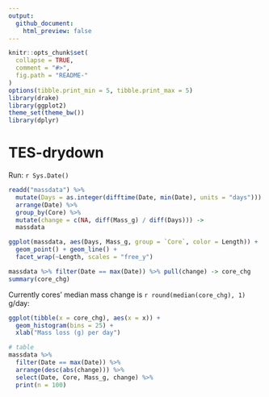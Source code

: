 ```yaml
---
output:
  github_document:
    html_preview: false
---
```


<!-- README.md is generated from README.Rmd. Please edit that file -->

```r
knitr::opts_chunk$set(
  collapse = TRUE,
  comment = "#>",
  fig.path = "README-"
)
options(tibble.print_min = 5, tibble.print_max = 5)
library(drake)
library(ggplot2)
theme_set(theme_bw())
library(dplyr)
```

# TES-drydown

Run: `r Sys.Date()`

```r
readd("massdata") %>% 
  mutate(Days = as.integer(difftime(Date, min(Date), units = "days"))) %>% 
  arrange(Date) %>% 
  group_by(Core) %>% 
  mutate(change = c(NA, diff(Mass_g) / diff(Days))) ->
  massdata

ggplot(massdata, aes(Days, Mass_g, group = `Core`, color = Length)) +
  geom_point() + geom_line() +
  facet_wrap(~Length, scales = "free_y")

massdata %>% filter(Date == max(Date)) %>% pull(change) -> core_chg
summary(core_chg)
```

Currently cores' median mass change is `r round(median(core_chg), 1)` g/day:

```r
ggplot(tibble(x = core_chg), aes(x = x)) + 
  geom_histogram(bins = 25) +
  xlab("Mass loss (g) per day")

# table
massdata %>% 
  filter(Date == max(Date)) %>% 
  arrange(desc(abs(change))) %>% 
  select(Date, Core, Mass_g, change) %>% 
  print(n = 100)
```

